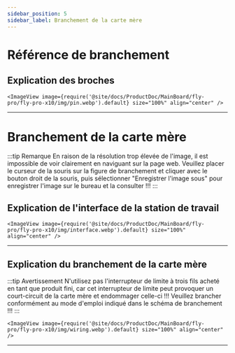 ```yaml
---
sidebar_position: 5
sidebar_label: Branchement de la carte mère
---
```




# Référence de branchement
## Explication des broches
    <ImageView image={require('@site/docs/ProductDoc/MainBoard/fly-pro/fly-pro-x10/img/pin.webp').default} size="100%" align="center" />
---

# Branchement de la carte mère

:::tip Remarque
  En raison de la résolution trop élevée de l'image, il est impossible de voir clairement en naviguant sur la page web. Veuillez placer le curseur de la souris sur la figure de branchement et cliquer avec le bouton droit de la souris, puis sélectionner "Enregistrer l'image sous" pour enregistrer l'image sur le bureau et la consulter !!!
:::



## Explication de l'interface de la station de travail
    <ImageView image={require('@site/docs/ProductDoc/MainBoard/fly-pro/fly-pro-x10/img/interface.webp').default} size="100%" align="center" />
---

## Explication du branchement de la carte mère

:::tip Avertissement
  N'utilisez pas l'interrupteur de limite à trois fils acheté en tant que produit fini, car cet interrupteur de limite peut provoquer un court-circuit de la carte mère et endommager celle-ci !!! Veuillez brancher conformément au mode d'emploi indiqué dans le schéma de branchement !!!
:::

    <ImageView image={require('@site/docs/ProductDoc/MainBoard/fly-pro/fly-pro-x10/img/wiring.webp').default} size="100%" align="center" />
---
